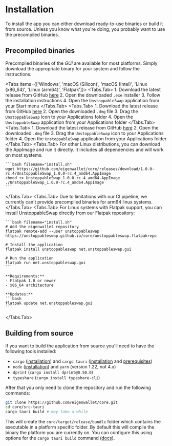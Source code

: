 
# Installation

To install the app you can either download ready-to-use binaries or build it from source.
Unless you know what you're doing, you probably want to use the precompiled binaries.

## Precompiled binaries

Precompiled binaries of the _GUI_ are available for most platforms. Simply download the appropriate binary for your system and follow the instructions.

<Tabs items={['Windows', 'macOS (Silicon)', 'macOS (Intel)', 'Linux (x86_64)', 'Linux (arm64)', 'Flatpak']}>
  <Tabs.Tab>
    1. Download the latest release from GitHub [here](https://github.com/eigenwallet/core/releases/download/1.0.0-rc.4/UnstoppableSwap_1.0.0-rc.4_x64-setup.exe)
    2. Open the downloaded `.exe` installer
    3. Follow the installation instructions
    4. Open the `UnstoppableSwap` application from your Start menu
  </Tabs.Tab>
  <Tabs.Tab>
    1. Download the latest release from GitHub [here](https://github.com/eigenwallet/core/releases/download/1.0.0-rc.4/UnstoppableSwap_1.0.0-rc.4_aarch64.dmg)
    2. Open the downloaded `.dmg` file
    3. Drag the `UnstoppableSwap` icon to your Applications folder
    4. Open the `UnstoppableSwap` application from your Applications folder
  </Tabs.Tab>
  <Tabs.Tab>
    1. Download the latest release from GitHub [here](https://github.com/eigenwallet/core/releases/download/1.0.0-rc.4/UnstoppableSwap_1.0.0-rc.4_x64.dmg)
    2. Open the downloaded `.dmg` file
    3. Drag the `UnstoppableSwap` icon to your Applications folder
    4. Open the `UnstoppableSwap` application from your Applications folder
  </Tabs.Tab>
  <Tabs.Tab>
    For other Linux distributions, you can download the AppImage and run it directly. It includes all dependencies and will work on most systems.

    ```bash filename="install.sh"
    wget https://github.com/eigenwallet/core/releases/download/1.0.0-rc.4/UnstoppableSwap_1.0.0-rc.4_amd64.AppImage
    chmod +x UnstoppableSwap_1.0.0-rc.4_amd64.AppImage
    ./UnstoppableSwap_1.0.0-rc.4_amd64.AppImage
    ```
  </Tabs.Tab>
  <Tabs.Tab>
    Due to limitations with our CI pipeline, we currently can't provide precompiled binaries for arm64 linux systems.
  </Tabs.Tab>
  <Tabs.Tab>
    For Linux systems with Flatpak support, you can install UnstoppableSwap directly from our Flatpak repository:

    ```bash filename="install.sh"
    # Add the eigenwallet repository
    flatpak remote-add --user unstoppableswap https://unstoppableswap.github.io/core/unstoppableswap.flatpakrepo

    # Install the application
    flatpak install unstoppableswap net.unstoppableswap.gui

    # Run the application
    flatpak run net.unstoppableswap.gui
    ```

    **Requirements:**
    - Flatpak 1.0 or newer
    - x86_64 architecture

    **Updates:**
    ```bash
    flatpak update net.unstoppableswap.gui
    ```
  </Tabs.Tab>
</Tabs>

## Building from source

If you want to build the application from source you'll need to have the following tools installed:

- `cargo` ([installation](https://www.rust-lang.org/tools/install)) and `cargo tauri` ([installation](https://v2.tauri.app/reference/cli/) and [prerequisites](https://v2.tauri.app/start/prerequisites/))
- `node` ([installation](https://nodejs.org/en/download/)) and `yarn` (version 1.22, not 4.x)
- `dprint` (`cargo install dprint@0.50.0`)
- `typeshare` (`cargo install typeshare-cli`)

After that you only need to clone the repository and run the following commands:

```bash
git clone https://github.com/eigenwallet/core.git
cd core/src-tauri
cargo tauri build # may take a while
```

This will create the `core/target/release/bundle` folder which contains the executable in a platform specific folder.
By default this will compile the binary the platform you are currently on.
You can configure this using options for the `cargo tauri build` command ([docs](https://v2.tauri.app/reference/cli/#build)).
